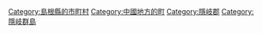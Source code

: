 {{Commonscat|Ama, Shimane}}
{{Catmore}}

{{DEFAULTSORT:Ama}}
[[Category:島根縣的市町村|Category:島根縣的市町村]]
[[Category:中國地方的町|Category:中國地方的町]]
[[Category:隱岐郡|Category:隱岐郡]]
[[Category:隱岐群島|Category:隱岐群島]]